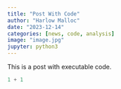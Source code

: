 ```yaml
---
title: "Post With Code"
author: "Harlow Malloc"
date: "2023-12-14"
categories: [news, code, analysis]
image: "image.jpg"
jupyter: python3
---
```


This is a post with executable code.

```python
1 + 1
```
